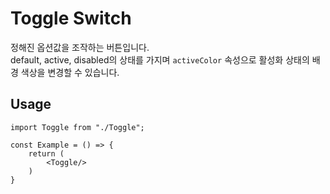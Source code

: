 
<Meta of={ToggleSwitchStories}/>

# Toggle Switch

정해진 옵션값을 조작하는 버튼입니다. <br/>
default, active, disabled의 상태를 가지며 `activeColor` 속성으로 활성화 상태의 배경 색상을 변경할 수 있습니다.

 <Canvas of={ToggleSwitchStories.Default}/>

## Usage

```tsx
import Toggle from "./Toggle";

const Example = () => {
    return (
        <Toggle/>
    )
}
```
